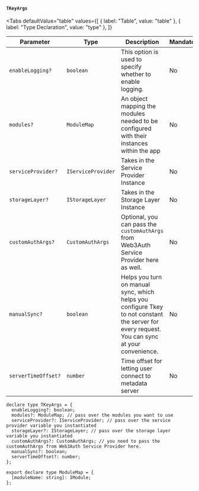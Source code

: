 
#### `TKeyArgs`

<Tabs
  defaultValue="table"
  values={[
    { label: "Table", value: "table" },
    { label: "Type Declaration", value: "type" },
  ]}
>

<TabItem value="table">

| Parameter           | Type               | Description                                                                                                                                   | Mandatory |
| ------------------- | ------------------ | --------------------------------------------------------------------------------------------------------------------------------------------- | --------- |
| `enableLogging?`    | `boolean`          | This option is used to specify whether to enable logging.                                                                                     | No        |
| `modules?`          | `ModuleMap`        | An object mapping the modules needed to be configured with their instances within the app                                                     | No        |
| `serviceProvider?`  | `IServiceProvider` | Takes in the Service Provider Instance                                                                                                        | No        |
| `storageLayer?`     | `IStorageLayer`    | Takes in the Storage Layer Instance                                                                                                           | No        |
| `customAuthArgs?`   | `CustomAuthArgs`   | Optional, you can pass the `customAuthArgs` from Web3Auth Service Provider here as well.                                                      | No        |
| `manualSync?`       | `boolean`          | Helps you turn on manual sync, which helps you configure Tkey to not constant the server for every request. You can sync at your convenience. | No        |
| `serverTimeOffset?` | `number`           | Time offset for letting user connect to metadata server                                                                                       | No        |

</TabItem>

<TabItem value="type">

```tsx
declare type TKeyArgs = {
  enableLogging?: boolean;
  modules?: ModuleMap; // pass over the modules you want to use
  serviceProvider?: IServiceProvider; // pass over the service provider variable you instantiated
  storageLayer?: IStorageLayer; // pass over the storage layer variable you instantiated
  customAuthArgs?: CustomAuthArgs; // you need to pass the customAuthArgs from Web3Auth Service Provider here.
  manualSync?: boolean;
  serverTimeOffset?: number;
};

export declare type ModuleMap = {
  [moduleName: string]: IModule;
};
```

</TabItem>

</Tabs>
